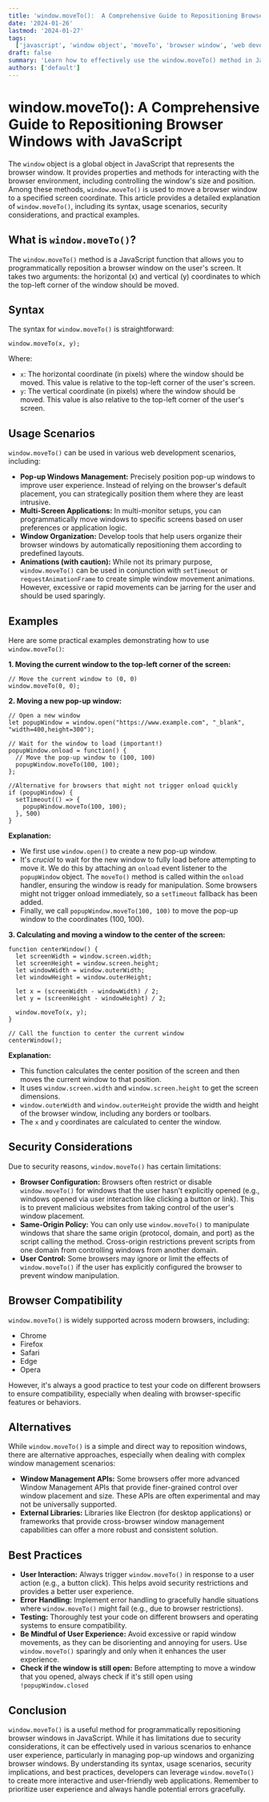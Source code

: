 ```yaml
---
title: 'window.moveTo():  A Comprehensive Guide to Repositioning Browser Windows with JavaScript'
date: '2024-01-26'
lastmod: '2024-01-27'
tags:
  ['javascript', 'window object', 'moveTo', 'browser window', 'web development', 'dom manipulation']
draft: false
summary: 'Learn how to effectively use the window.moveTo() method in JavaScript to programmatically reposition browser windows.  This comprehensive guide covers syntax, usage scenarios, security considerations, and practical examples for web developers.'
authors: ['default']
---
```


# window.moveTo(): A Comprehensive Guide to Repositioning Browser Windows with JavaScript

The `window` object is a global object in JavaScript that represents the browser window. It provides properties and methods for interacting with the browser environment, including controlling the window's size and position. Among these methods, `window.moveTo()` is used to move a browser window to a specified screen coordinate. This article provides a detailed explanation of `window.moveTo()`, including its syntax, usage scenarios, security considerations, and practical examples.

## What is `window.moveTo()`?

The `window.moveTo()` method is a JavaScript function that allows you to programmatically reposition a browser window on the user's screen. It takes two arguments: the horizontal (x) and vertical (y) coordinates to which the top-left corner of the window should be moved.

## Syntax

The syntax for `window.moveTo()` is straightforward:

```plaintext
window.moveTo(x, y);
```

Where:

- `x`: The horizontal coordinate (in pixels) where the window should be moved. This value is relative to the top-left corner of the user's screen.
- `y`: The vertical coordinate (in pixels) where the window should be moved. This value is also relative to the top-left corner of the user's screen.

## Usage Scenarios

`window.moveTo()` can be used in various web development scenarios, including:

- **Pop-up Windows Management:** Precisely position pop-up windows to improve user experience. Instead of relying on the browser's default placement, you can strategically position them where they are least intrusive.
- **Multi-Screen Applications:** In multi-monitor setups, you can programmatically move windows to specific screens based on user preferences or application logic.
- **Window Organization:** Develop tools that help users organize their browser windows by automatically repositioning them according to predefined layouts.
- **Animations (with caution):** While not its primary purpose, `window.moveTo()` can be used in conjunction with `setTimeout` or `requestAnimationFrame` to create simple window movement animations. However, excessive or rapid movements can be jarring for the user and should be used sparingly.

## Examples

Here are some practical examples demonstrating how to use `window.moveTo()`:

**1. Moving the current window to the top-left corner of the screen:**

```plaintext
// Move the current window to (0, 0)
window.moveTo(0, 0);
```

**2. Moving a new pop-up window:**

```plaintext
// Open a new window
let popupWindow = window.open("https://www.example.com", "_blank", "width=400,height=300");

// Wait for the window to load (important!)
popupWindow.onload = function() {
  // Move the pop-up window to (100, 100)
  popupWindow.moveTo(100, 100);
};

//Alternative for browsers that might not trigger onload quickly
if (popupWindow) {
  setTimeout(() => {
    popupWindow.moveTo(100, 100);
  }, 500)
}
```

**Explanation:**

- We first use `window.open()` to create a new pop-up window.
- It's _crucial_ to wait for the new window to fully load before attempting to move it. We do this by attaching an `onload` event listener to the `popupWindow` object. The `moveTo()` method is called within the `onload` handler, ensuring the window is ready for manipulation. Some browsers might not trigger onload immediately, so a `setTimeout` fallback has been added.
- Finally, we call `popupWindow.moveTo(100, 100)` to move the pop-up window to the coordinates (100, 100).

**3. Calculating and moving a window to the center of the screen:**

```plaintext
function centerWindow() {
  let screenWidth = window.screen.width;
  let screenHeight = window.screen.height;
  let windowWidth = window.outerWidth;
  let windowHeight = window.outerHeight;

  let x = (screenWidth - windowWidth) / 2;
  let y = (screenHeight - windowHeight) / 2;

  window.moveTo(x, y);
}

// Call the function to center the current window
centerWindow();
```

**Explanation:**

- This function calculates the center position of the screen and then moves the current window to that position.
- It uses `window.screen.width` and `window.screen.height` to get the screen dimensions.
- `window.outerWidth` and `window.outerHeight` provide the width and height of the browser window, including any borders or toolbars.
- The `x` and `y` coordinates are calculated to center the window.

## Security Considerations

Due to security reasons, `window.moveTo()` has certain limitations:

- **Browser Configuration:** Browsers often restrict or disable `window.moveTo()` for windows that the user hasn't explicitly opened (e.g., windows opened via user interaction like clicking a button or link). This is to prevent malicious websites from taking control of the user's window placement.
- **Same-Origin Policy:** You can only use `window.moveTo()` to manipulate windows that share the same origin (protocol, domain, and port) as the script calling the method. Cross-origin restrictions prevent scripts from one domain from controlling windows from another domain.
- **User Control:** Some browsers may ignore or limit the effects of `window.moveTo()` if the user has explicitly configured the browser to prevent window manipulation.

## Browser Compatibility

`window.moveTo()` is widely supported across modern browsers, including:

- Chrome
- Firefox
- Safari
- Edge
- Opera

However, it's always a good practice to test your code on different browsers to ensure compatibility, especially when dealing with browser-specific features or behaviors.

## Alternatives

While `window.moveTo()` is a simple and direct way to reposition windows, there are alternative approaches, especially when dealing with complex window management scenarios:

- **Window Management APIs:** Some browsers offer more advanced Window Management APIs that provide finer-grained control over window placement and size. These APIs are often experimental and may not be universally supported.
- **External Libraries:** Libraries like Electron (for desktop applications) or frameworks that provide cross-browser window management capabilities can offer a more robust and consistent solution.

## Best Practices

- **User Interaction:** Always trigger `window.moveTo()` in response to a user action (e.g., a button click). This helps avoid security restrictions and provides a better user experience.
- **Error Handling:** Implement error handling to gracefully handle situations where `window.moveTo()` might fail (e.g., due to browser restrictions).
- **Testing:** Thoroughly test your code on different browsers and operating systems to ensure compatibility.
- **Be Mindful of User Experience:** Avoid excessive or rapid window movements, as they can be disorienting and annoying for users. Use `window.moveTo()` sparingly and only when it enhances the user experience.
- **Check if the window is still open:** Before attempting to move a window that you opened, always check if it's still open using `!popupWindow.closed`

## Conclusion

`window.moveTo()` is a useful method for programmatically repositioning browser windows in JavaScript. While it has limitations due to security considerations, it can be effectively used in various scenarios to enhance user experience, particularly in managing pop-up windows and organizing browser windows. By understanding its syntax, usage scenarios, security implications, and best practices, developers can leverage `window.moveTo()` to create more interactive and user-friendly web applications. Remember to prioritize user experience and always handle potential errors gracefully.

